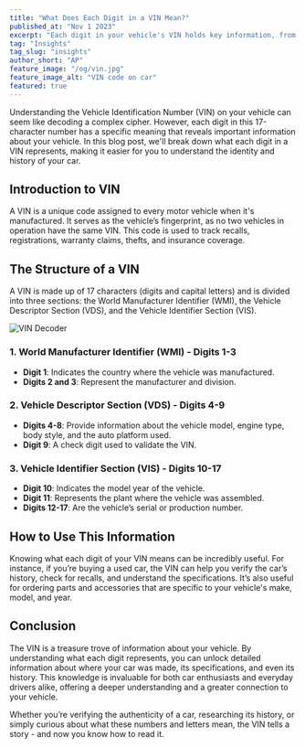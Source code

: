 ```yaml
---
title: "What Does Each Digit in a VIN Mean?"
published_at: "Nov 1 2023"
excerpt: "Each digit in your vehicle's VIN holds key information, from its birthplace to its unique features. Our latest post demystifies this automotive enigma, guiding you through the significance of these 17 characters."
tag: "Insights"
tag_slug: "insights"
author_short: "AP"
feature_image: "/og/vin.jpg"
feature_image_alt: "VIN code on car"
featured: true
---
```


Understanding the Vehicle Identification Number (VIN) on your vehicle can seem like decoding a complex cipher. However, each digit in this 17-character number has a specific meaning that reveals important information about your vehicle. In this blog post, we'll break down what each digit in a VIN represents, making it easier for you to understand the identity and history of your car.

## Introduction to VIN

A VIN is a unique code assigned to every motor vehicle when it's manufactured. It serves as the vehicle’s fingerprint, as no two vehicles in operation have the same VIN. This code is used to track recalls, registrations, warranty claims, thefts, and insurance coverage.

## The Structure of a VIN

A VIN is made up of 17 characters (digits and capital letters) and is divided into three sections: the World Manufacturer Identifier (WMI), the Vehicle Descriptor Section (VDS), and the Vehicle Identifier Section (VIS).

![VIN Decoder](/images/blogs/vin-decoder.png)

### 1. World Manufacturer Identifier (WMI) - Digits 1-3

- **Digit 1**: Indicates the country where the vehicle was manufactured.
- **Digits 2 and 3**: Represent the manufacturer and division.

### 2. Vehicle Descriptor Section (VDS) - Digits 4-9

- **Digits 4-8**: Provide information about the vehicle model, engine type, body style, and the auto platform used.
- **Digit 9**: A check digit used to validate the VIN.

### 3. Vehicle Identifier Section (VIS) - Digits 10-17

- **Digit 10**: Indicates the model year of the vehicle.
- **Digit 11**: Represents the plant where the vehicle was assembled.
- **Digits 12-17**: Are the vehicle’s serial or production number.

## How to Use This Information

Knowing what each digit of your VIN means can be incredibly useful. For instance, if you’re buying a used car, the VIN can help you verify the car’s history, check for recalls, and understand the specifications. It’s also useful for ordering parts and accessories that are specific to your vehicle's make, model, and year.

## Conclusion

The VIN is a treasure trove of information about your vehicle. By understanding what each digit represents, you can unlock detailed information about where your car was made, its specifications, and even its history. This knowledge is invaluable for both car enthusiasts and everyday drivers alike, offering a deeper understanding and a greater connection to your vehicle.

Whether you’re verifying the authenticity of a car, researching its history, or simply curious about what these numbers and letters mean, the VIN tells a story - and now you know how to read it.
